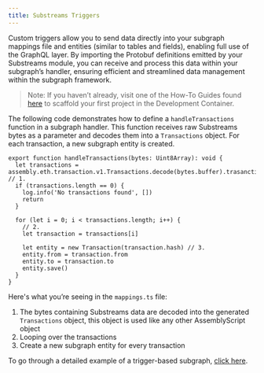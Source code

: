```yaml
---
title: Substreams Triggers
---
```


Custom triggers allow you to send data directly into your subgraph mappings file and entities (similar to tables and fields), enabling full use of the GraphQL layer. By importing the Protobuf definitions emitted by your Substreams module, you can receive and process this data within your subgraph’s handler, ensuring efficient and streamlined data management within the subgraph framework.

> Note: If you haven’t already, visit one of the How-To Guides found [here](/substreams/sps/introduction/) to scaffold your first project in the Development Container.

The following code demonstrates how to define a `handleTransactions` function in a subgraph handler. This function receives raw Substreams bytes as a parameter and decodes them into a `Transactions` object. For each transaction, a new subgraph entity is created.

```tsx
export function handleTransactions(bytes: Uint8Array): void {
  let transactions = assembly.eth.transaction.v1.Transactions.decode(bytes.buffer).trasanctions // 1.
  if (transactions.length == 0) {
    log.info('No transactions found', [])
    return
  }

  for (let i = 0; i < transactions.length; i++) {
    // 2.
    let transaction = transactions[i]

    let entity = new Transaction(transaction.hash) // 3.
    entity.from = transaction.from
    entity.to = transaction.to
    entity.save()
  }
}
```

Here's what you’re seeing in the `mappings.ts` file:

1. The bytes containing Substreams data are decoded into the generated `Transactions` object, this object is used like any other AssemblyScript object
2. Looping over the transactions
3. Create a new subgraph entity for every transaction

To go through a detailed example of a trigger-based subgraph, [click here](/substreams/sps/tutorial/).
